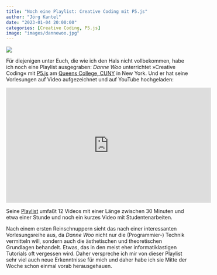 ```yaml
---
title: "Noch eine Playlist: Creative Coding mit P5.js"
author: "Jörg Kantel"
date: "2023-01-04 20:00:00"
categories: [Creative Coding, P5.js]
image: "images/dannewoo.jpg"
---
```


[![](images/dannewoo-b.jpg)](https://www.youtube.com/watch?v=fbWIolOqIqM)

Für diejenigen unter Euch, die wie ich den Hals nicht vollbekommen, habe ich noch eine Playlist ausgegraben: *Danne Woo* unterrichtet »Creative Coding« mit [P5.js](http://cognitiones.kantel-chaos-team.de/programmierung/creativecoding/processing/p5js.html) am [Queens College, CUNY](https://www.qc.cuny.edu/) in New York. Und er hat seine Vorlesungen auf Video aufgezeichnet und auf YouTube hochgeladen:

<iframe width="560" height="315" src="https://www.youtube.com/embed/fbWIolOqIqM" title="YouTube video player" frameborder="0" allow="accelerometer; autoplay; clipboard-write; encrypted-media; gyroscope; picture-in-picture; web-share" allowfullscreen></iframe>

Seine [Playlist](https://www.youtube.com/playlist?list=PLKcBOqBHPjvmqJ7xym6wMWCTyDyFTtYV5) umfaßt 12 Videos mit einer Länge zwischen 30 Minuten und etwa einer Stunde und noch ein kurzes Video mit Studentenarbeiten.

Nach einem ersten Reinschnuppern sieht das nach einer interessanten Vorlesungsreihe aus, da *Danne Woo* nicht nur die (Programmier-) Technik vermitteln will, sondern auch die ästhetischen und theoretischen Grundlagen behandelt. Etwas, das in den meist eher informatiklastigen Tutorials oft vergessen wird. Daher verspreche ich mir von dieser Playlist sehr viel auch neue Erkenntnisse für mich und daher habe ich sie Mitte der Woche schon einmal vorab herausgehauen.